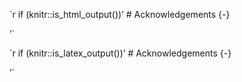 `r if (knitr::is_html_output())'
# Acknowledgements {-}

'`

`r if (knitr::is_latex_output())'
# Acknowledgements {-}

'`
